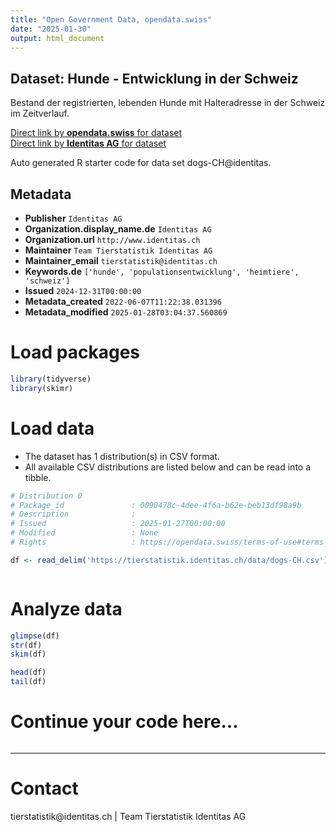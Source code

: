```yaml
---
title: "Open Government Data, opendata.swiss"
date: "2025-01-30"
output: html_document
---
```


## Dataset: Hunde - Entwicklung in der Schweiz

Bestand der registrierten, lebenden Hunde mit Halteradresse in der Schweiz im Zeitverlauf. 

[Direct link by **opendata.swiss** for dataset](https://opendata.swiss/de/dataset/hunde-entwicklung-in-der-schweiz)<br>
[Direct link by **Identitas AG** for dataset](https://tierstatistik.identitas.ch/)

Auto generated R starter code for data set dogs-CH@identitas.

## Metadata

- **Publisher** `Identitas AG`
- **Organization.display_name.de** `Identitas AG`
- **Organization.url** `http://www.identitas.ch`
- **Maintainer** `Team Tierstatistik Identitas AG`
- **Maintainer_email** `tierstatistik@identitas.ch`
- **Keywords.de** `['hunde', 'populationsentwicklung', 'heimtiere', 'schweiz']`
- **Issued** `2024-12-31T00:00:00`
- **Metadata_created** `2022-06-07T11:22:38.031396`
- **Metadata_modified** `2025-01-28T03:04:37.560869`


# Load packages

```r

library(tidyverse)
library(skimr)

```

# Load data

-   The dataset has 1 distribution(s) in CSV format.
-   All available CSV distributions are listed below and can be read into a tibble.

```r

# Distribution 0
# Package_id               : 0090478c-4dee-4f6a-b62e-beb13df98a9b
# Description              : 
# Issued                   : 2025-01-27T00:00:00
# Modified                 : None
# Rights                   : https://opendata.swiss/terms-of-use#terms_by

df <- read_delim('https://tierstatistik.identitas.ch/data/dogs-CH.csv')



```

# Analyze data

```r

glimpse(df)
str(df)
skim(df)

head(df)
tail(df)

```

# Continue your code here...

```r

```

------------------------------------------------------------------------

# Contact

tierstatistik@identitas.ch | Team Tierstatistik Identitas AG
